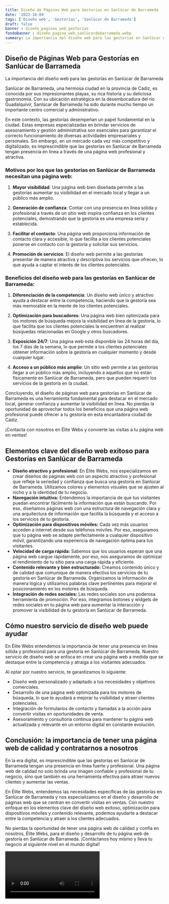 ```yaml
---
title: Diseño de Páginas Web para Gestorías en Sanlúcar de Barrameda
date: '2023-10-04'
tags: ['Diseño web', 'Gestorías', 'Sanlúcar de Barrameda']
draft: false
banner : diseño_paginas_web_gestorías
fondoBanner : diseño_pagina_web_sanlúcardebarrameda.webp
summary: La importancia del diseño web para las gestorías en Sanlúcar de Barrameda
---
```


## Diseño de Páginas Web para Gestorías en Sanlúcar de Barrameda

La importancia del diseño web para las gestorías en Sanlúcar de Barrameda

Sanlúcar de Barrameda, una hermosa ciudad en la provincia de Cádiz, es conocida por sus impresionantes playas, su rica historia y su deliciosa gastronomía. Con su ubicación estratégica en la desembocadura del río Guadalquivir, Sanlúcar de Barrameda ha sido durante mucho tiempo un importante centro comercial y administrativo.

En este contexto, las gestorías desempeñan un papel fundamental en la ciudad. Estas empresas especializadas en brindar servicios de asesoramiento y gestión administrativa son esenciales para garantizar el correcto funcionamiento de diversas actividades empresariales y personales. Sin embargo, en un mercado cada vez más competitivo y digitalizado, es imprescindible que las gestorías en Sanlúcar de Barrameda tengan presencia en línea a través de una página web profesional y atractiva.

### Motivos por los que las gestorías en Sanlúcar de Barrameda necesitan una página web:

1. **Mayor visibilidad**: Una página web bien diseñada permite a las gestorías aumentar su visibilidad en el mercado local y llegar a un público más amplio.

2. **Generación de confianza**: Contar con una presencia en línea sólida y profesional a través de un sitio web inspira confianza en los clientes potenciales, demostrando que la gestoría es una empresa seria y establecida.

3. **Facilitar el contacto**: Una página web proporciona información de contacto clara y accesible, lo que facilita a los clientes potenciales ponerse en contacto con la gestoría y solicitar sus servicios.

4. **Promoción de servicios**: El diseño web permite a las gestorías presentar de manera atractiva y descriptiva los servicios que ofrecen, lo que ayuda a captar el interés de los clientes potenciales.

### Beneficios del diseño web para las gestorías en Sanlúcar de Barrameda:

1. **Diferenciación de la competencia**: Un diseño web único y atractivo ayuda a destacar entre la competencia, haciendo que la gestoría sea más memorable en la mente de los clientes potenciales.

2. **Optimización para buscadores**: Una página web bien optimizada para los motores de búsqueda mejora la visibilidad en línea de la gestoría, lo que facilita que los clientes potenciales la encuentren al realizar búsquedas relacionadas en Google y otros buscadores.

3. **Exposición 24/7**: Una página web está disponible las 24 horas del día, los 7 días de la semana, lo que permite a los clientes potenciales obtener información sobre la gestoría en cualquier momento y desde cualquier lugar.

4. **Acceso a un público más amplio**: Un sitio web permite a las gestorías llegar a un público más amplio, incluyendo a aquellos que no están físicamente en Sanlúcar de Barrameda, pero que pueden requerir los servicios de la gestoría en la ciudad.

Concluyendo, el diseño de páginas web para gestorías en Sanlúcar de Barrameda es una herramienta fundamental para destacar en el mercado local, generar confianza y aumentar la visibilidad en línea. No pierdas la oportunidad de aprovechar todos los beneficios que una página web profesional puede ofrecer a tu gestoría en esta encantadora ciudad de Cádiz.

¡Contacta con nosotros en Élite Webs y convierte las visitas a tu página web en ventas!

<GifSeo />

<Cta />

## Elementos clave del diseño web exitoso para Gestorías en Sanlúcar de Barrameda

- **Diseño atractivo y profesional:** En Élite Webs, nos especializamos en crear diseños de páginas web con un aspecto atractivo y profesional que refleje la seriedad y confianza que busca una gestoría en Sanlúcar de Barrameda. Utilizamos colores y elementos visuales que se ajusten al nicho y a la identidad de tu negocio.
- **Navegación intuitiva:** Entendemos la importancia de que tus visitantes puedan encontrar fácilmente la información que están buscando. Por eso, diseñamos páginas web con una estructura de navegación clara y una arquitectura de información que facilita la búsqueda y el acceso a los servicios de tu gestoría.
- **Optimización para dispositivos móviles:** Cada vez más usuarios acceden a internet desde sus teléfonos móviles. Por eso, aseguramos que tu página web se adapte perfectamente a cualquier dispositivo móvil, garantizando una experiencia de navegación óptima para tus visitantes.
- **Velocidad de carga rápida:** Sabemos que los usuarios esperan que una página web cargue rápidamente, por eso, nos aseguramos de optimizar el rendimiento de tu sitio para una carga rápida y eficiente.
- **Contenido relevante y bien estructurado:** Creamos contenido único y de calidad que comunique de manera efectiva los servicios de tu gestoría en Sanlúcar de Barrameda. Organizamos la información de manera lógica y utilizamos palabras clave pertinentes para mejorar el posicionamiento en los motores de búsqueda.
- **Integración de redes sociales:** Las redes sociales son una poderosa herramienta de promoción. Por eso, integramos botones y widgets de redes sociales en tu página web para aumentar la interacción y promover la visibilidad de tu gestoría en Sanlúcar de Barrameda.

## Cómo nuestro servicio de diseño web puede ayudar

En Élite Webs entendemos la importancia de tener una presencia en línea sólida y profesional para una gestoría en Sanlúcar de Barrameda. Nuestro servicio de diseño web se enfoca en crear una página web a medida que se destaque entre la competencia y atraiga a los visitantes adecuados.

Al optar por nuestro servicio, te garantizamos lo siguiente:

- Diseño web personalizado y adaptado a tus necesidades y objetivos comerciales.
- Desarrollo de una página web optimizada para los motores de búsqueda, lo que te ayudará a mejorar tu visibilidad y atraer clientes potenciales.
- Integración de formularios de contacto y llamadas a la acción para convertir visitas en oportunidades de venta.
- Asesoramiento y consultoría continua para mantener tu página web actualizada y relevante en un entorno digital en constante evolución.

## Conclusión: la importancia de tener una página web de calidad y contratarnos a nosotros

En la era digital, es imprescindible que las gestorías en Sanlúcar de Barrameda tengan una presencia en línea fuerte y profesional. Una página web de calidad no solo brinda una imagen confiable y profesional de tu negocio, sino que también es una herramienta efectiva para atraer nuevos clientes y aumentar las ventas.

En Élite Webs, entendemos las necesidades específicas de las gestorías en Sanlúcar de Barrameda y nos especializamos en el diseño y desarrollo de páginas web que se centran en convertir visitas en ventas. Con nuestro enfoque en los elementos clave del diseño web exitoso, optimización para dispositivos móviles y contenido relevante, podemos ayudarte a destacar entre la competencia y atraer a los clientes adecuados.

No pierdas la oportunidad de tener una página web de calidad y confía en nosotros, Élite Webs, para el diseño y desarrollo de tu página web de gestoría en Sanlúcar de Barrameda. ¡Contáctanos hoy mismo y lleva tu negocio al siguiente nivel en el mundo digital!

<Video />

<CtaBot job='Gestorías' city='Sanlúcar de Barrameda'/>

<Gmaps query='Sanlúcar de Barrameda+españa+maps' />